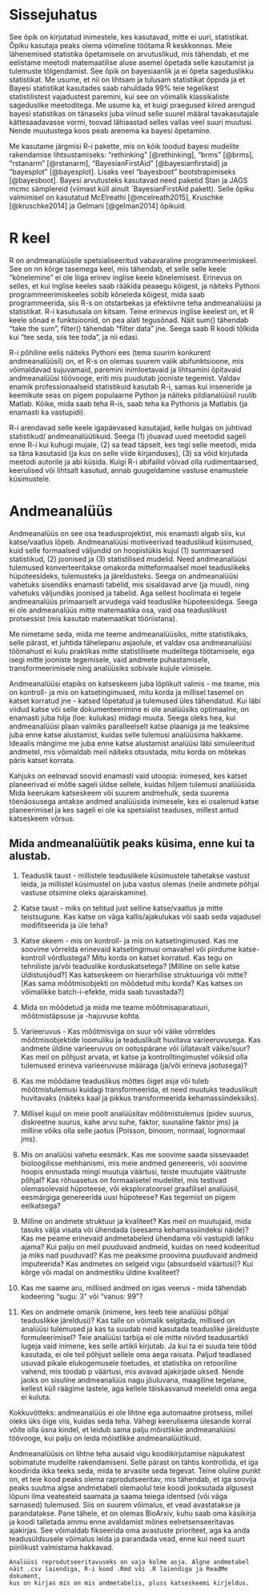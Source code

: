 
# Sissejuhatus {#intro}

See õpik on kirjutatud inimestele, kes kasutavad, mitte ei uuri, statistikat. 
Õpiku kasutaja peaks olema võimeline töötama R keskkonnas. 
Meie lähenemised statistika õpetamisele on arvutuslikud, mis tähendab, et me eelistame meetodi matemaatilise aluse asemel õpetada selle kasutamist ja tulemuste tõlgendamist. 
See õpik on bayesiaanlik ja ei õpeta sageduslikku statistikat. 
Me usume, et nii on lihtsam ja tulusam statistikat õppida ja et Bayesi statistikat kasutades saab rahuldada 99% teie tegelikest statistilistest vajadustest paremini, kui see on võimalik klassikaliste sageduslike meetoditega. 
Me usume ka, et kuigi praegused kiired arengud bayesi statistikas on tänaseks juba viinud selle suurel määral tavakasutajale kättesaadavasse vormi, toovad lähiaastad selles vallas veel suuri muutusi. 
Nende muutustega koos peab arenema ka bayesi õpetamine. 

Me kasutame järgmisi R-i pakette, mis on kõik loodud bayesi mudelite rakendamise lihtsustamiseks: "rethinking" [@rethinking], "brms" [@brms], "rstanarm" [@rstanarm], "BayesianFirstAid" [@bayesianfirstaid] ja "bayesplot" [@bayesplot]. 
Lisaks veel "bayesboot" bootstrapimiseks [@bayesboot]. 
Bayesi arvutusteks kasutavad need paketid Stan ja JAGS mcmc sämplereid (viimast küll ainult `BayesianFirstAid pakett). 
Selle õpiku valmimisel on kasutatud McElreathi [@mcelreath2015], Kruschke [@kruschke2014] ja Gelmani [@gelman2014] õpikuid.

# R keel

R on andmeanalüüsile spetsialiseeritud vabavaraline programmeerimiskeel. See on nn kõrge tasemega keel, mis tähendab, et selle selle keele "kõnelemine" ei ole liiga erinev inglise keele kõnelemisest. Erinevus on selles, et kui inglise keeles saab rääkida peaaegu kõigest, ja näiteks Pythoni programmeerimiskeeles sobib kõneleda kõigest, mida saab programmeerida, siis R-s on otstarbekas ja efektiivne teha andmeanalüüsi ja statistikat. R-i kasutusala on kitsam. Teine erinevus inglise keelest on, et R keele sõnad e funktsioonid, on pea alati tegusõnad. Näit sum() tähendab "take the sum", filter() tähendab "filter data" jne. Seega saab R koodi tõlkida kui "tee seda, siis tee toda", ja nii edasi.   

R-i põhiline eelis näiteks Pythoni ees (tema suurim konkurent andmeanalüüsil) on, et R-s on olemas suurem valik abifunktsioone, mis võimaldavad sujuvamaid, paremini inimloetavaid ja lihtsamini õpitavaid andmeanalüüsi töövooge, eriti mis puudutab jooniste tegemist. Valdav enamik professionaalseid statistikuid kasutab R-i, samas kui inseneride ja keemikute seas on pigem populaarne Python ja näiteks pildianalüüsil ruulib Matlab. Kõike, mida saab teha R-is, saab teha ka Pythonis ja Matlabis (ja enamasti ka vastupidi). 

R-i arendavad selle keele igapäevased kasutajad, kelle hulgas on juhtivad statistikud/ andmeanalüütikuid. Seega (1) jõuavad uued meetodid sageli enne R-i kui kuhugi mujale, (2) sa tead täpselt, kes tegi selle meetodi, mida sa täna kasutasid (ja kus on selle viide kirjanduses), (3) sa võid kirjutada meetodi autorile ja abi küsida. Kuigi R-i abifailid võivad olla rudimentaarsed, keerulised või lihtsalt kasutud, annab guugeldamine vastuse enamustele küsimustele.

# Andmeanalüüs

Andmeanalüüs on see osa teadusprojektist, mis enamasti algab siis, kui katse/vaatlus lõpeb. Andmeanalüüsi motiveerivad teaduslikud küsimused, kuid selle formaalsed väljundid on hoopistükis kujul (1) summaarsed statistikud, (2) joonised ja (3) statistilised mudelid. Need andmeanalüüsi tulemused konverteeritakse omakorda mitteformaalsel moel teaduslikeks hüpoteesideks, tulemusteks ja järeldusteks. Seega on andmeanalüüsi vahetuks sisendiks enamasti tabelid, mis sisaldavad arve (ja muud), ning vahetuks väljundiks joonised ja tabelid. Aga sellest hoolimata ei tegele andmeanalüüs primaarselt arvudega vaid teaduslike hüpoteesidega. Seega ei ole andmeanalüüs mitte matemaatika osa, vaid osa teaduslikust protsessist (mis kasutab matemaatikat tööriistana). 

Me nimetame seda, mida me teeme andmeanalüüsiks, mitte statistikaks, selle pärast, et juhtida tähelepanu asjaolule, et valdav osa andmeanalüüsi töömahust ei kulu praktikas mitte statistilisete mudelitega töötamisele, ega isegi mitte jooniste tegemisele, vaid andmete puhastamisele, transformeerimisele ning analüüsiks sobivale kujule viimisele.  

Andmeanalüüsi etapiks on katseskeem juba lõplikult valmis - me teame, mis on kontroll- ja mis on katsetingimused, mitu korda ja millisel tasemel on katset korratud jne - katsed lõpetatud ja tulemused üles tähendatud. Kui läbi viidud katse või selle dokumenteerimine ei ole analüüsiks optimaalne, on enamasti juba hilja (loe: kulukas) midagi muuta. Seega oleks hea, kui andmeanalüüsi plaan valmiks paralleelselt katse plaaniga ja me teaksime juba enne katse alustamist, kuidas selle tulemusi analüüsima hakkame. Ideaalis mängime me juba enne katse alustamist analüüsi läbi simuleeritud andmetel, mis võimaldab meil näiteks otsustada, mitu korda on mõtekas päris katset korrata. 

Kahjuks on eelnevad soovid enamasti vaid utoopia: inimesed, kes katset planeerivad ei mõtle sageli üldse sellele, kuidas hiljem tulemusi analüüsida. Mida keerukam katseskeem või suurem andmehulk, seda suurema tõenäosusega antakse andmed analüüsida inimesele, kes ei osalenud katse planeerimisel ja kes sageli ei ole ka spetsialist teaduses, millest antud katseskeem võrsus. 

## Mida andmeanalüütik peaks küsima, enne kui ta alustab.

1. Teaduslik taust - millistele teaduslikele küsimustele tahetakse vastust leida, ja millistel küsimustel on juba vastus olemas (neile andmete põhjal vastuse otsimine oleks ajaraiskamine). 

2. Katse taust - miks on tehtud just selline katse/vaatlus ja mitte teistsugune. Kas katse on väga kallis/ajakulukas või saab seda vajadusel modifitseerida ja üle teha?

3. Katse skeem - mis on kontroll- ja mis on katsetingimused. Kas me soovime võrrelda erinevaid katsetingimusi omavahel või piirdume katse-kontroll võrdlustega? Mitu korda on katset korratud. Kas tegu on tehniliste ja/või teaduslike korduskatsetega? [Milline on selle katse üldistusjõud?] Kas katseskeem on hierarhilise struktuuriga või mitte? [Kas sama mõõtmisobjekti on mõõdetud mitu korda? Kas katses on võimalikke batch-i-efekte, mida saab tuvastada?] 

4. Mida on mõõdetud ja mida me teame mõõtmisaparatuuri, mõõtmistäpsuse ja -hajuvuse kohta.

5. Varieeruvus - Kas mõõtmisviga on suur või väike võrreldes mõõtmisobjektide loomuliku ja teaduslikult huvitava varieeruvusega. Kas andmete üldine varieeruvus on ootuspärane või üllatavalt väike/suur? Kas meil on põhjust arvata, et katse ja kontrolltingimustel võiksid olla tulemused erineva varieeruvuse määraga (ja/või erineva jaotusega)? 

5. Kas me mõõdame teaduslikus mõttes õiget asja või tuleb mõõtmistulemusi kuidagi transformeerida, et need muutuks teaduslikult huvitavaks (näiteks kaal ja pikkus transformeerida kehamassiindeksiks).

6. Millisel kujul on meie poolt analüüsitav mõõtmistulemus (pidev suurus, diskreetne suurus, kahe arvu suhe, faktor, suunaline faktor jms) ja milline võiks olla selle jaotus (Poisson, binoom, normaal, lognormaal jms). 

7. Mis on analüüsi vahetu eesmärk. Kas me soovime saada sissevaadet bioloogilisse mehhanismi, mis meie andmed genereeris, või soovime hoopis ennustada mingi muutuja väärtusi, teiste muutujate väätruste põhjal? Kas rõhuasetus on formaalsetel mudelitel, mis testivad olemasolevaid hüpoteese, või eksploratoorsel graafilisel analüüsil, eesmärgiga genereerida uusi hüpoteese? Kas tegemist on pigem eelkatsega?

8. Milline on andmete struktuur ja kvaliteet? Kas meil on muutujaid, mida tasuks välja visata või ühendada (seesama kehamassiindeksi näide)? Kas me peame erinevaid andmetabeleid ühendama või vastupidi lahku ajama? Kui palju on meil puuduvaid andmeid, kuidas on need kodeeritud ja miks nad puuduvad? Kas me peaksime proovima puuduvaid andmeid imputeerida? Kas andmetes on selgeid vigu (absurdseid väärtusi)? Kui kõrge või madal on andmestiku üldine kvaliteet? 

9. Kas me saame aru, millised andmed on igas veerus - mida tähendab kodeering "sugu: 3" või "vanus: 99"?

10. Kes on andmete omanik (inimene, kes teeb teie analüüsi põhjal teaduslikke järeldusi)? Kas talle on võimalik selgitada, millised on analüüsi tulemused ja kas ta suudab neid kasutada teaduslike järelduste formuleerimisel? Teie analüüsi tarbija ei ole mitte niivõrd teadusartikli lugeja vaid inimene, kes selle artikli kirjutab. Ja kui ta ei suuda teie tööd kasutada, ei ole teil põhjust sellele oma aega raisata. Paljud teadlased usuvad pikale elukogemusele toetudes, et statistika on retooriline vahend, mis toodab p väärtusi, mis avavad ajakirjade uksed. Nende jaoks on sisuline andmeanalüüs nagu jõuluvana, maagiline tegelane, kellest küll räägime lastele, aga kellele täiskasvanud meeleldi oma aega ei kuluta. 

Kokkuvõtteks: andmeanalüüs ei ole lihtne ega automaatne protsess, millel oleks üks õige viis, kuidas seda teha. Vähegi keerulisema ülesande korral võite olla üsna kindel, et leidub sama palju mõistlikke andmeanalüüsi töövooge, kui palju on leida mõistlikke andmeanalüütikuid.  

Andmeanalüüsis on lihtne teha ausaid vigu koodikirjutamise näpukatest sobimatute mudelite rakendamiseni. Selle pärast on tähtis kontrollida, et iga koodirida ikka teeks seda, mida te arvasite seda tegevat. Teine oluline punkt on, et teie kood peaks olema raprodutseeritav, mis tähendab, et iga soovija peaks suutma algse andmetabeli olemaolul teie koodi jooksutada algusest lõpuni ilma veateateid saamata ja saama teiega identsed (või väga sarnased) tulemused. Siis on suurem võimalus, et vead avastatakse ja parandatakse. Pane tähele, et on olemas BioArxiv, kuhu saab oma käsikirja ja koodi talletada ammu enne avaldamist mõnes eelretsenseeritavas ajakirjas. See võimaldab fikseerida oma avastuste prioriteet, aga ka anda teadusüldsusele võimalus leida ja parandada vead, enne kui need suurt piinlikust valmistama hakkavad.

    Analüüsi reprodutseeritavuseks on vaja kolme asja. Algne andmetabel 
    näit .csv laiendiga, R-i kood .Rmd või .R laiendiga ja ReadMe dokument, 
    kus on kirjas mis on mis andmetabelis, pluss katseskeemi kirjeldus.
    






